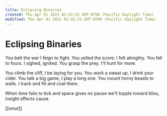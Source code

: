 ```yaml
---
title: Eclipsing Binaries
created: Thu Apr 01 2021 02:41:51 GMT-0700 (Pacific Daylight Time)
modified: Thu Apr 01 2021 02:41:51 GMT-0700 (Pacific Daylight Time)
---
```


# Eclipsing Binaries

You belt the war I feign to fight.
You yelled the score; I felt almighty.
You fell to fours. I sighed, ignited.
You grasp the prey. I'll hunt for more.

You climb the cliff, I be laying for you.
You work a sweat up, I drink your cider.
You talk a big game, I play a long one.
You mount horny beasts to walls.
I track and fill and coat them.

When time fails to tick
and space gives no pause
we'll topple toward bliss,
insight effects cause.

[[smut]]
